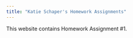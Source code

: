```yaml
---
title: "Katie Schaper's Homework Assignments"
---
```


This website contains Homework Assignment #1.